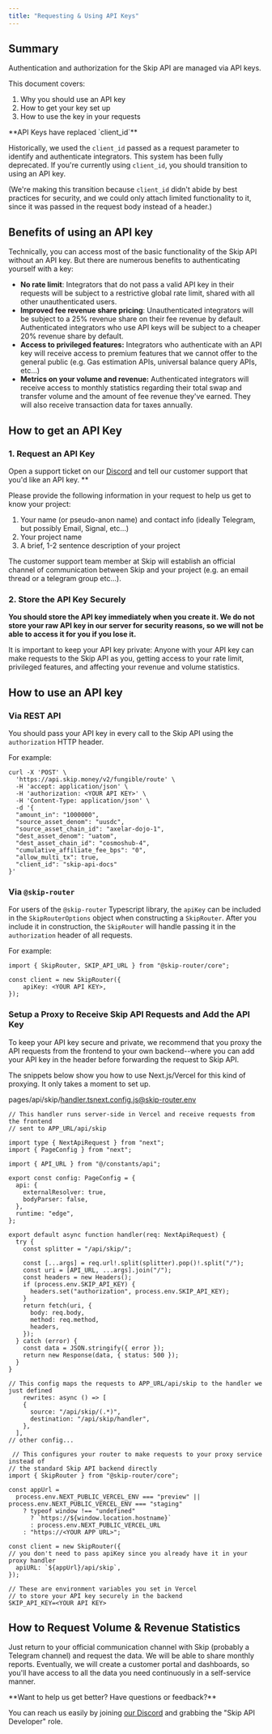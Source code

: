 ```yaml
---
title: "Requesting & Using API Keys"
---
```


## Summary

Authentication and authorization for the Skip API are managed via API keys.

This document covers:

1. Why you should use an API key
2. How to get your key set up
3. How to use the key in your requests


 <Note>
 **API Keys have replaced `client_id`**
 
 Historically, we used the `client_id` passed as a request parameter to identify and authenticate integrators. This system has been fully deprecated. If you're currently using `client_id`, you should transition to using an API key. 
 
 (We're making this transition because `client_id` didn't abide by best practices for security, and we could only attach limited functionality to it, since it was passed in the request body instead of a header.)
</Note>
## Benefits of using an API key

Technically, you can access most of the basic functionality of the Skip API without an API key. But there are numerous benefits to authenticating yourself with a key:

* **No rate limit**: Integrators that do not pass a valid API key in their requests will be subject to a restrictive global rate limit, shared with all other unauthenticated users.
* **Improved fee revenue share pricing**: Unauthenticated integrators will be subject to a 25% revenue share on their fee revenue by default. Authenticated integrators who use API keys will be subject to a cheaper 20% revenue share by default.
* **Access to privileged features:**  Integrators who authenticate with an API key will receive access to premium features that we cannot offer to the general public (e.g. Gas estimation APIs, universal balance query APIs, etc...)
* **Metrics on your volume and revenue:**  Authenticated integrators will receive access to monthly statistics regarding their total swap and transfer volume and the amount of fee revenue they've earned. They will also receive transaction data for taxes annually.

## How to get an API Key

### 1\. Request an API Key

Open a support ticket on our [Discord](https://skip.money/discord) and tell our customer support that you'd like an API key. \*\*

Please provide the following information in your request to help us get to know your project: 

1. Your name (or pseudo-anon name) and contact info (ideally Telegram, but possibly Email, Signal, etc...)
2. Your project name
3. A brief, 1-2 sentence description of your project

The customer support team member at Skip will establish an official channel of communication between Skip and your project (e.g. an email thread or a telegram group etc...). 

### 2\. Store the API Key Securely

**You should store the API key immediately when you create it. We do not store your raw API key in our server for security reasons, so we will not be able to access it for you if you lose it.** 

It is important to keep your API key private: Anyone with your API key can make requests to the Skip API as you, getting access to your rate limit, privileged features, and affecting your revenue and volume statistics. 

## How to use an API key

### Via REST API

You should pass your API key in every call to the Skip API using the `authorization` HTTP header.

For example: 

```
curl -X 'POST' \
  'https://api.skip.money/v2/fungible/route' \
  -H 'accept: application/json' \
  -H 'authorization: <YOUR API KEY>' \
  -H 'Content-Type: application/json' \
  -d '{
  "amount_in": "1000000",
  "source_asset_denom": "uusdc",
  "source_asset_chain_id": "axelar-dojo-1",
  "dest_asset_denom": "uatom",
  "dest_asset_chain_id": "cosmoshub-4",
  "cumulative_affiliate_fee_bps": "0",
  "allow_multi_tx": true,
  "client_id": "skip-api-docs"
}'

```

### Via `@skip-router`

For users of the `@skip-router` Typescript library, the `apiKey` can be included in the `SkipRouterOptions` object when constructing a `SkipRouter`. After you include it in construction, the `SkipRouter` will handle passing it in the `authorization` header of all requests. 

For example: 

```
import { SkipRouter, SKIP_API_URL } from "@skip-router/core";

const client = new SkipRouter({
	apiKey: <YOUR API KEY>,
});
```

### Setup a Proxy to Receive Skip API Requests and Add the API Key

To keep your API key secure and private, we recommend that you proxy the API requests from the frontend to your own backend--where you can add your API key in the header before forwarding the request to Skip API.

The snippets below show you how to use Next.js/Vercel for this kind of proxying. It only takes a moment to set up. 

pages/api/skip/handler.tsnext.config.js@skip-router.env

```
// This handler runs server-side in Vercel and receive requests from the frontend 
// sent to APP_URL/api/skip

import type { NextApiRequest } from "next";
import { PageConfig } from "next";

import { API_URL } from "@/constants/api";

export const config: PageConfig = {
  api: {
    externalResolver: true,
    bodyParser: false,
  },
  runtime: "edge",
};

export default async function handler(req: NextApiRequest) {
  try {
    const splitter = "/api/skip/";

    const [...args] = req.url!.split(splitter).pop()!.split("/");
    const uri = [API_URL, ...args].join("/");
    const headers = new Headers();
    if (process.env.SKIP_API_KEY) {
      headers.set("authorization", process.env.SKIP_API_KEY);
    }
    return fetch(uri, {
      body: req.body,
      method: req.method,
      headers,
    });
  } catch (error) {
    const data = JSON.stringify({ error });
    return new Response(data, { status: 500 });
  }
}

```

```
// This config maps the requests to APP_URL/api/skip to the handler we just defined
	rewrites: async () => [
    {
      source: "/api/skip/(.*)",
      destination: "/api/skip/handler",
    },
  ],
// other config...
```

```
 // This configures your router to make requests to your proxy service instead of
// the standard Skip API backend directly
import { SkipRouter } from "@skip-router/core";

const appUrl =
  process.env.NEXT_PUBLIC_VERCEL_ENV === "preview" || process.env.NEXT_PUBLIC_VERCEL_ENV === "staging"
    ? typeof window !== "undefined"
      ? `https://${window.location.hostname}`
      : process.env.NEXT_PUBLIC_VERCEL_URL
    : "https://<YOUR APP URL>";

const client = new SkipRouter({
// you don't need to pass apiKey since you already have it in your proxy handler
  apiURL: `${appUrl}/api/skip`,
});
 ```

```
// These are environment variables you set in Vercel 
// to store your API key securely in the backend
SKIP_API_KEY=<YOUR API KEY>
```

## How to Request Volume & Revenue Statistics

Just return to your official communication channel with Skip (probably a Telegram channel) and request the data. We will be able to share monthly reports. Eventually, we will create a customer portal and dashboards, so you'll have access to all the data you need continuously in a self-service manner. 


 <Check>
 **Want to help us get better? Have questions or feedback?**
 
 You can reach us easily by joining [our Discord](https://skip.money/discord) and grabbing the "Skip API Developer" role.
 </Check>